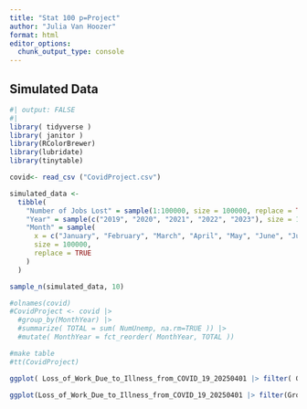 ```yaml
---
title: "Stat 100 p=Project"
author: "Julia Van Hoozer"
format: html
editor_options: 
  chunk_output_type: console
---
```


## Simulated Data

```r
#| output: FALSE
#|
library( tidyverse )
library( janitor )
library(RColorBrewer)
library(lubridate)
library(tinytable)

covid<- read_csv ("CovidProject.csv") 
```

```r
simulated_data <-
  tibble(
    "Number of Jobs Lost" = sample(1:100000, size = 100000, replace = TRUE),
    "Year" = sample(c("2019", "2020", "2021", "2022", "2023"), size = 100000, replace = TRUE), 
    "Month" = sample(
      x = c("January", "February", "March", "April", "May", "June", "July", "August", "September", "October", "November", "December"),
      size = 100000,
      replace = TRUE
    )
  )

sample_n(simulated_data, 10)
```

```r
#olnames(covid)
#CovidProject <- covid |>
  #group_by(MonthYear) |>
  #summarize( TOTAL = sum( NumUnemp, na.rm=TRUE )) |>
  #mutate( MonthYear = fct_reorder( MonthYear, TOTAL ))

#make table
#tt(CovidProject)
```

```r
ggplot( Loss_of_Work_Due_to_Illness_from_COVID_19_20250401 |> filter( Group == "Age group" ) ) + geom_col(aes(x=Subgroup, y=`Sample Size`, fill=factor(Round)), position = "dodge") + labs( title = "loss of work due to illness by age group")
```

```r
ggplot(Loss_of_Work_Due_to_Illness_from_COVID_19_20250401 |> filter(Group == "Race/Hispanic orgin")) + geom_col(aes(x=Subgroup, y= `Sample Size`, fill=factor(Round)), position = "dodge") + labs( title= "loss of work due to illness by race")
```


